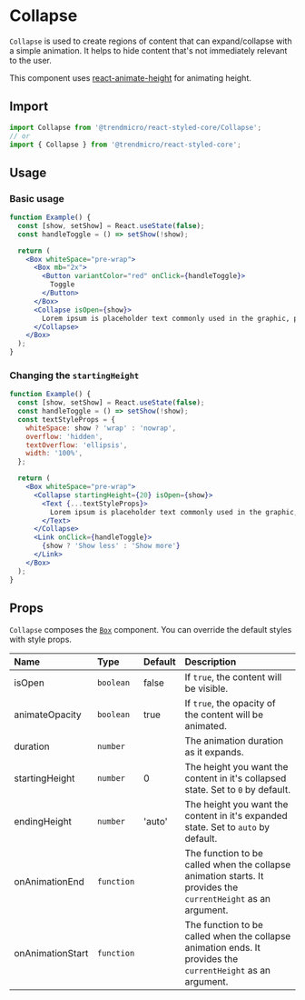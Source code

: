 # Collapse

`Collapse` is used to create regions of content that can expand/collapse with a simple animation. It helps to hide content that's not immediately relevant to the user.

This component uses [react-animate-height](https://github.com/Stanko/react-animate-height) for animating height.

## Import

```js
import Collapse from '@trendmicro/react-styled-core/Collapse';
// or
import { Collapse } from '@trendmicro/react-styled-core';
```

## Usage

### Basic usage

```jsx
function Example() {
  const [show, setShow] = React.useState(false);
  const handleToggle = () => setShow(!show);

  return (
    <Box whiteSpace="pre-wrap">
      <Box mb="2x">
        <Button variantColor="red" onClick={handleToggle}>
          Toggle
        </Button>
      </Box>
      <Collapse isOpen={show}>
        Lorem ipsum is placeholder text commonly used in the graphic, print, and publishing industries for previewing layouts and visual mockups. Lorem ipsum is placeholder text commonly used in the graphic, print, and publishing industries for previewing layouts and visual mockups. Lorem ipsum is placeholder text commonly used in the graphic, print, and publishing industries for previewing layouts and visual mockups.
      </Collapse>
    </Box>
  );
}
```

### Changing the `startingHeight`

```jsx
function Example() {
  const [show, setShow] = React.useState(false);
  const handleToggle = () => setShow(!show);
  const textStyleProps = {
    whiteSpace: show ? 'wrap' : 'nowrap',
    overflow: 'hidden',
    textOverflow: 'ellipsis',
    width: '100%',
  };

  return (
    <Box whiteSpace="pre-wrap">
      <Collapse startingHeight={20} isOpen={show}>
        <Text {...textStyleProps}>
          Lorem ipsum is placeholder text commonly used in the graphic, print, and publishing industries for previewing layouts and visual mockups. Lorem ipsum is placeholder text commonly used in the graphic, print, and publishing industries for previewing layouts and visual mockups. Lorem ipsum is placeholder text commonly used in the graphic, print, and publishing industries for previewing layouts and visual mockups.
        </Text>
      </Collapse>
      <Link onClick={handleToggle}>
        {show ? 'Show less' : 'Show more'}
      </Link>
    </Box>
  );
}
```

## Props

`Collapse` composes the [`Box`](./box) component. You can override the default styles with style props.

| Name | Type | Default | Description |
| :--- | :--- | :------ | :---------- |
| isOpen | `boolean` | false | If `true`, the content will be visible. |
| animateOpacity | `boolean` | true | If `true`, the opacity of the content will be animated. |
| duration | `number` | | The animation duration as it expands. |
| startingHeight | `number` | 0 | The height you want the content in it's collapsed state. Set to `0` by default. |
| endingHeight | `number` | 'auto' | The height you want the content in it's expanded state. Set to `auto` by default. |
| onAnimationEnd | `function` | | The function to be called when the collapse animation starts. It provides the `currentHeight` as an argument. |
| onAnimationStart | `function` | | The function to be called when the collapse animation ends. It provides the `currentHeight` as an argument. |
